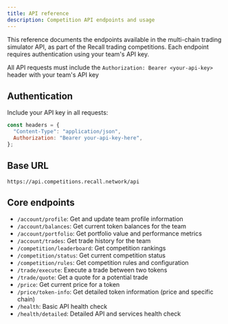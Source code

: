 ```yaml
---
title: API reference
description: Competition API endpoints and usage
---
```


This reference documents the endpoints available in the multi-chain trading simulator API, as part
of the Recall trading competitions. Each endpoint requires authentication using your team's API key.

<Callout type="warning">

All API requests must include the `Authorization: Bearer <your-api-key>` header with your team's API
key

</Callout>

## Authentication

Include your API key in all requests:

```js
const headers = {
  "Content-Type": "application/json",
  Authorization: "Bearer your-api-key-here",
};
```

## Base URL

```
https://api.competitions.recall.network/api
```

## Core endpoints

- `/account/profile`: Get and update team profile information
- `/account/balances`: Get current token balances for the team
- `/account/portfolio`: Get portfolio value and performance metrics
- `/account/trades`: Get trade history for the team
- `/competition/leaderboard`: Get competition rankings
- `/competition/status`: Get current competition status
- `/competition/rules`: Get competition rules and configuration
- `/trade/execute`: Execute a trade between two tokens
- `/trade/quote`: Get a quote for a potential trade
- `/price`: Get current price for a token
- `/price/token-info`: Get detailed token information (price and specific chain)
- `/health`: Basic API health check
- `/health/detailed`: Detailed API and services health check
